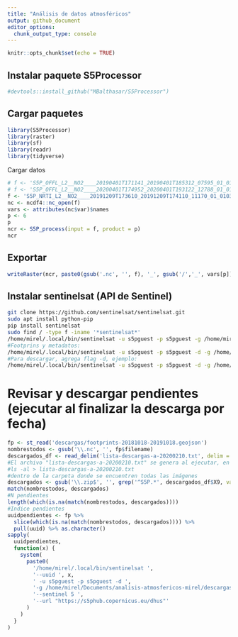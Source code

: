 ```yaml
---
title: "Análisis de datos atmosféricos"
output: github_document
editor_options: 
  chunk_output_type: console
---
```


```r
knitr::opts_chunk$set(echo = TRUE)
```

## Instalar paquete S5Processor

```r
#devtools::install_github("MBalthasar/S5Processor")
```

## Cargar paquetes

```r
library(S5Processor)
library(raster)
library(sf)
library(readr)
library(tidyverse)
```

Cargar datos

```r
# f <- 'S5P_OFFL_L2__NO2____20190401T171141_20190401T185312_07595_01_010300_20190407T185548.nc'
# f <- 'S5P_OFFL_L2__NO2____20200401T174952_20200401T193122_12788_01_010302_20200403T102954.nc'
f <- 'S5P_NRTI_L2__NO2____20191209T173610_20191209T174110_11170_01_010302_20191209T182308.nc'
nc <- ncdf4::nc_open(f)
vars <- attributes(nc$var)$names
p <- 6
p
ncr <- S5P_process(input = f, product = p)
ncr
```

## Exportar

```r
writeRaster(ncr, paste0(gsub('.nc', '', f), '_', gsub('/','_', vars[p]), '.tif'), overwrite=T)
```

## Instalar sentinelsat (API de Sentinel)

```bash
git clone https://github.com/sentinelsat/sentinelsat.git
sudo apt install python-pip
pip install sentinelsat
sudo find / -type f -iname '*sentinelsat*'
/home/mirel/.local/bin/sentinelsat -u s5pguest -p s5pguest -g /home/mirel/Documents/analisis-atmosfericos-mirel/descargas/rd.geojson --sentinel 5 -s 20181018 -e 20191018 --url "https://s5phub.copernicus.eu/dhus" --producttype L2__NO2___
#Footprins y metadatos:
/home/mirel/.local/bin/sentinelsat -u s5pguest -p s5pguest -d -g /home/mirel/Documents/analisis-atmosfericos-mirel/descargas/rd.geojson --sentinel 5 -s 20181018 -e 20181019 --url "https://s5phub.copernicus.eu/dhus" --producttype L2__NO2___ --footprints
#Para descargar, agrega flag -d, ejemplo:
/home/mirel/.local/bin/sentinelsat -u s5pguest -p s5pguest -d -g /home/mirel/Documents/analisis-atmosfericos-mirel/descargas/rd.geojson --sentinel 5 -s 20181018 -e 20181019 --url "https://s5phub.copernicus.eu/dhus" --producttype L2__NO2___
```

# Revisar y descargar pendientes (ejecutar al finalizar la descarga por fecha)

```r
fp <- st_read('descargas/footprints-20181018-20191018.geojson')
nombrestodos <- gsub('\\.nc', '', fp$filename)
descargados_df <- read_delim('lista-descargas-a-20200210.txt', delim = ' ', col_names = F)
#El archivo "lista-descargas-a-20200210.txt" se genera al ejecutar, en la terminal,
#ls -al > lista-descargas-a-20200210.txt
#dentro de la carpeta donde se encuentren todas las imágenes
descargados <- gsub('\\.zip$', '', grep('^S5P.*', descargados_df$X9, value = T))
match(nombrestodos, descargados)
#N pendientes
length(which(is.na(match(nombrestodos, descargados))))
#Indice pendientes
uuidpendientes <- fp %>%
  slice(which(is.na(match(nombrestodos, descargados)))) %>%
  pull(uuid) %>% as.character()
sapply(
  uuidpendientes,
  function(x) {
    system(
      paste0(
        '/home/mirel/.local/bin/sentinelsat ',
        '--uuid ', x,
        ' -u s5pguest -p s5pguest -d ',
        '-g /home/mirel/Documents/analisis-atmosfericos-mirel/descargas/rd.geojson ',
        '--sentinel 5 ',
        '--url "https://s5phub.copernicus.eu/dhus"'
      )
    )
  }
)
```

